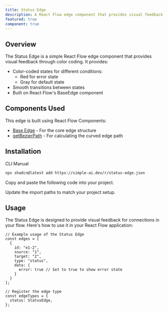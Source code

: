 ```yaml
---
title: Status Edge
description: A React Flow edge component that provides visual feedback through color-coded states
featured: true
component: true
---
```


<ComponentPreview name="status-edge-demo" description="An example of a Status Edge with error and selection states" componentContainerClassName="p-0" />

## Overview

The Status Edge is a simple React Flow edge component that provides visual feedback through color coding. It provides:

- Color-coded states for different conditions:
  - Red for error state
  - Gray for default state
- Smooth transitions between states
- Built on React Flow's BaseEdge component

## Components Used

This edge is built using React Flow Components:
- [Base Edge](https://reactflow.dev/api-reference/components/base-edge) - For the core edge structure
- [getBezierPath](https://reactflow.dev/api-reference/utils/get-bezier-path) - For calculating the curved edge path

## Installation

<Tabs defaultValue="cli">

<TabsList>
  <TabsTrigger value="cli">CLI</TabsTrigger>
  <TabsTrigger value="manual">Manual</TabsTrigger>
</TabsList>

<TabsContent value="cli">

```bash
npx shadcn@latest add https://simple-ai.dev/r/status-edge.json
```

</TabsContent>

<TabsContent value="manual">

<Steps>

<Step>Copy and paste the following code into your project.</Step>

<ComponentSource name="status-edge" />

<Step>Update the import paths to match your project setup.</Step>

</Steps>

</TabsContent>

</Tabs>

## Usage

The Status Edge is designed to provide visual feedback for connections in your flow. Here's how to use it in your React Flow application:

```tsx
// Example usage of the Status Edge
const edges = [
  {
    id: "e1-2",
    source: "1",
    target: "2",
    type: "status",
    data: {
      error: true // Set to true to show error state
    }
  }
];

// Register the edge type
const edgeTypes = {
  status: StatusEdge,
};
```
